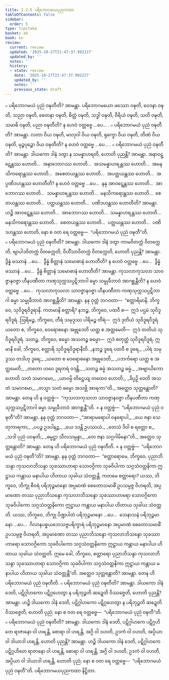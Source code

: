 ```yaml
---
title: 2.2.5 ပရိဘောဂမယပုညကထာ
tableOfContents: false
sidebar:
  order: 5
type: tipitaka
basket: ab
book: kv
review:
  current: review
  updated: '2025-10-27T21:47:37.992227'
  updated_by: ''
  notes: ''
  history:
  - state: review
    date: '2025-10-27T21:47:37.992227'
    updated_by: ''
    notes: ''
    previous_state: draft
---
```



<ReviewStatus review={frontmatter.review} showDetails={true} />

<HypothesisAnnotation frontmatter={frontmatter} />

<DynamicBreadcrumb />

<Division number="483" book="kv" e="ch" v="32" p="257">

<Paragraph number="1645" book="kv">
๐ ပရိဘောဂမယံ ပုညံ ဝဍ္ဎတီတိ? အာမန္တာ. ပရိဘောဂမယော ဖဿော ဝဍ္ဎတိ, ဝေဒနာ ဝဍ္ဎတိ, သညာ ဝဍ္ဎတိ, စေတနာ ဝဍ္ဎတိ, စိတ္တံ ဝဍ္ဎတိ, သဒ္ဓါ ဝဍ္ဎတိ, ဝီရိယံ ဝဍ္ဎတိ, သတိ ဝဍ္ဎတိ, သမာဓိ ဝဍ္ဎတိ, ပညာ ဝဍ္ဎတီတိ? န ဟေဝံ ဝတ္တဗ္ဗေ …ပေ… .
</Paragraph>

<Paragraph number="1646" book="kv">
๐ ပရိဘောဂမယံ ပုညံ ဝဍ္ဎတီတိ? အာမန္တာ. လတာ ဝိယ ဝဍ္ဎတိ, မာလုဝါ ဝိယ ဝဍ္ဎတိ, ရုက္ခော ဝိယ ဝဍ္ဎတိ, တိဏံ ဝိယ ဝဍ္ဎတိ, မုဉ္ဇပုဉ္ဇော ဝိယ ဝဍ္ဎတီတိ? န ဟေဝံ ဝတ္တဗ္ဗေ …ပေ… .
</Paragraph>

</Division>
<Division number="484" book="kv" e="ch" v="32" p="257">

<Paragraph number="1647" book="kv">
๐ ပရိဘောဂမယံ ပုညံ ဝဍ္ဎတီတိ? အာမန္တာ. ဒါယကော ဒါနံ ဒတွာ န သမန္နာဟရတိ, ဟောတိ ပုညန္တိ? အာမန္တာ. အနာဝဋ္ဋေန္တဿ ဟောတိ…  အနာဘောဂဿ ဟောတိ…  အသမန္နာဟရန္တဿ ဟောတိ…  အမနသိကရောန္တဿ ဟောတိ…  အစေတယန္တဿ ဟောတိ…  အပတ္ထယန္တဿ ဟောတိ…  အပ္ပဏိဒဟန္တဿ ဟောတီတိ? န ဟေဝံ ဝတ္တဗ္ဗေ …ပေ…  နနု အာဝဋ္ဋေန္တဿ ဟောတိ…  အာဘောဂဿ ဟောတိ…  သမန္နာဟရန္တဿ ဟောတိ…  မနသိကရောန္တဿ ဟောတိ…  စေတယန္တဿ ဟောတိ…  ပတ္ထယန္တဿ ဟောတိ…  ပဏိဒဟန္တဿ ဟောတီတိ? အာမန္တာ. ဟဉ္စိ အာဝဋ္ဋေန္တဿ ဟောတိ…  အာဘောဂဿ ဟောတိ…  သမန္နာဟရန္တဿ ဟောတိ…  မနသိကရောန္တဿ ဟောတိ…  စေတယန္တဿ ဟောတိ…  ပတ္ထယန္တဿ ဟောတိ…  ပဏိဒဟန္တဿ ဟောတိ, နော စ ဝတ ရေ ဝတ္တဗ္ဗေ—  “ပရိဘောဂမယံ ပုညံ ဝဍ္ဎတီ”တိ.
</Paragraph>

</Division>
<Division number="485" book="kv" e="ch" v="32" p="257">

<Paragraph number="1648" book="kv">
๐ ပရိဘောဂမယံ ပုညံ ဝဍ္ဎတီတိ? အာမန္တာ. ဒါယကော ဒါနံ ဒတွာ ကာမဝိတက္ကံ ဝိတက္ကေတိ, ဗျာပါဒဝိတက္ကံ ဝိတက္ကေတိ, ဝိဟိံသာဝိတက္ကံ ဝိတက္ကေတိ, ဟောတိ ပုညန္တိ? အာမန္တာ. ဒွိန္နံ ဖဿာနံ …ပေ…  ဒွိန္နံ စိတ္တာနံ သမောဓာနံ ဟောတီတိ? န ဟေဝံ ဝတ္တဗ္ဗေ …ပေ…  ဒွိန္နံ ဖဿာနံ …ပေ…  ဒွိန္နံ စိတ္တာနံ သမောဓာနံ ဟောတီတိ? အာမန္တာ. ကုသလာကုသလာ သာဝဇ္ဇာနဝဇ္ဇာ ဟီနပဏီတာ ကဏှသုက္ကသပ္ပဋိဘာဂါ ဓမ္မာ သမ္မုခီဘာဝံ အာဂစ္ဆန္တီတိ? န ဟေဝံ ဝတ္တဗ္ဗေ …ပေ…  ကုသလာကုသလာ သာဝဇ္ဇာနဝဇ္ဇာ ဟီနပဏီတာ ကဏှသုက္ကသပ္ပဋိဘာဂါ ဓမ္မာ သမ္မုခီဘာဝံ အာဂစ္ဆန္တီတိ? အာမန္တာ. နနု ဝုတ္တံ ဘဂဝတာ—  “စတ္တာရိမာနိ, ဘိက္ခဝေ, သုဝိဒူရဝိဒူရာနိ. ကတမာနိ စတ္တာရိ? နဘဉ္စ, ဘိက္ခဝေ, ပထဝီ စ—  ဣဒံ ပဌမံ သုဝိဒူရဝိဒူရံ. ဩရိမဉ္စ, ဘိက္ခဝေ, တီရံ သမုဒ္ဒဿ ပါရိမဉ္စ တီရံ—  ဣဒံ ဒုတိယံ သုဝိဒူရဝိဒူရံ. ယတော စ, ဘိက္ခဝေ, ဝေရောစနော အဗ္ဘုဒေတိ ယတ္ထ စ အတ္ထမေတိ—  ဣဒံ တတိယံ သုဝိဒူရဝိဒူရံ. သတဉ္စ, ဘိက္ခဝေ, ဓမ္မော အသတဉ္စ ဓမ္မော—  ဣဒံ စတုတ္ထံ သုဝိဒူရဝိဒူရံ. ဣမာနိ ခေါ, ဘိက္ခဝေ, စတ္တာရိ သုဝိဒူရဝိဒူရာနီတိ.
</Paragraph>

<Paragraph number="1649" type="verses" book="kv">
_နဘဉ္စ ဒူရေ ပထဝီ စ ဒူရေ,_  
_ပါရံ သမုဒ္ဒဿ တဒါဟု ဒူရေ;_  
_ယတော စ ဝေရောစနော အဗ္ဘုဒေတိ,_  
_ပဘင်္ကရော ယတ္ထ စ အတ္ထမေတိ;_  
_တတော ဟဝေ ဒူရတရံ ဝဒန္တိ,_  
_သတဉ္စ ဓမ္မံ အသတဉ္စ ဓမ္မံ._  

</Paragraph>

<Paragraph number="1650" type="verses" book="kv">
_အဗျာယိကော ဟောတိ သတံ သမာဂမော,_  
_ယာဝမ္ပိ တိဋ္ဌေယျ တထေဝ ဟောတိ;_  
_ခိပ္ပဉှိ ဝေတိ အသတံ သမာဂမော,_  
_တသ္မာ သတံ ဓမ္မော အသဗ္ဘိ အာရကာ”တိ._  

</Paragraph>

<Paragraph number="1651" book="kv">
အတ္ထေဝ သုတ္တန္တောတိ? အာမန္တာ. တေန ဟိ န ဝတ္တဗ္ဗံ—  “ကုသလာကုသလာ သာဝဇ္ဇာနဝဇ္ဇာ ဟီနပဏီတာ ကဏှသုက္ကသပ္ပဋိဘာဂါ ဓမ္မာ သမ္မုခီဘာဝံ အာဂစ္ဆန္တီ”တိ.
</Paragraph>

</Division>
<Division number="486" book="kv" e="ch" v="32" p="258">

<Paragraph number="1652" book="kv">
× န ဝတ္တဗ္ဗံ—  “ပရိဘောဂမယံ ပုညံ ဝဍ္ဎတီ”တိ? အာမန္တာ. နနု ဝုတ္တံ ဘဂဝတာ—
</Paragraph>

<Paragraph number="1653" type="verses" book="kv">
_“အာရာမရောပါ ဝနရောပါ,_  
_ယေ ဇနာ သေတုကာရကာ;_  
_ပပဉ္စ ဥဒပါနဉ္စ,_  
_ယေ ဒဒန္တိ ဥပဿယံ._  

</Paragraph>

<Paragraph number="1654" type="verses" book="kv">
_တေသံ ဒိဝါ စ ရတ္တော စ,_  
_သဒါ ပုညံ ပဝဍ္ဎတိ;_  
_ဓမ္မဋ္ဌာ သီလသမ္ပန္နာ,_  
_တေ ဇနာ သဂ္ဂဂါမိနော”တိ._  

</Paragraph>

<Paragraph number="1655" book="kv">
အတ္ထေဝ သုတ္တန္တောတိ? အာမန္တာ. တေန ဟိ ပရိဘောဂမယံ ပုညံ ဝဍ္ဎတီတိ.
</Paragraph>

<Paragraph number="1656" book="kv">
× န ဝတ္တဗ္ဗံ—  “ပရိဘောဂမယံ ပုညံ ဝဍ္ဎတီ”တိ? အာမန္တာ. နနု ဝုတ္တံ ဘဂဝတာ—  “စတ္တာရောမေ, ဘိက္ခဝေ, ပုညာဘိသန္ဒာ ကုသလာဘိသန္ဒာ သုခဿာဟာရာ သောဝဂ္ဂိကာ သုခဝိပါကာ သဂ္ဂသံဝတ္တနိကာ ဣဋ္ဌာယ ကန္တာယ မနာပါယ ဟိတာယ သုခါယ သံဝတ္တန္တိ. ကတမေ စတ္တာရော? ယဿ, ဘိက္ခဝေ, ဘိက္ခု စီဝရံ ပရိဘုဉ္ဇမာနော အပ္ပမာဏံ စေတောသမာဓိံ ဥပသမ္ပဇ္ဇ ဝိဟရတိ, အပ္ပမာဏော တဿ ပုညာဘိသန္ဒော ကုသလာဘိသန္ဒော သုခဿာဟာရော သောဝဂ္ဂိကော သုခဝိပါကော သဂ္ဂသံဝတ္တနိကော ဣဋ္ဌာယ ကန္တာယ မနာပါယ ဟိတာယ သုခါယ သံဝတ္တတိ. ယဿ, ဘိက္ခဝေ, ဘိက္ခု ပိဏ္ဍပါတံ ပရိဘုဉ္ဇမာနော …ပေ…  သေနာသနံ ပရိဘုဉ္ဇမာနော …ပေ…  ဂိလာနပစ္စယဘေသဇ္ဇပရိက္ခာရံ ပရိဘုဉ္ဇမာနော အပ္ပမာဏံ စေတောသမာဓိံ ဥပသမ္ပဇ္ဇ ဝိဟရတိ, အပ္ပမာဏော တဿ ပုညာဘိသန္ဒော ကုသလာဘိသန္ဒော သုခဿာဟာရော သောဝဂ္ဂိကော သုခဝိပါကော သဂ္ဂသံဝတ္တနိကော ဣဋ္ဌာယ ကန္တာယ မနာပါယ ဟိတာယ သုခါယ သံဝတ္တတိ. ဣမေ ခေါ, ဘိက္ခဝေ, စတ္တာရော ပုညာဘိသန္ဒာ ကုသလာဘိသန္ဒာ သုခဿာဟာရာ သောဝဂ္ဂိကာ သုခဝိပါကာ သဂ္ဂသံဝတ္တနိကာ ဣဋ္ဌာယ ကန္တာယ မနာပါယ ဟိတာယ သုခါယ သံဝတ္တန္တီ”တိ. အတ္ထေဝ သုတ္တန္တောတိ? အာမန္တာ. တေန ဟိ ပရိဘောဂမယံ ပုညံ ဝဍ္ဎတီတိ.
</Paragraph>

</Division>
<Division number="487" book="kv" e="ch" v="32" p="259">

<Paragraph number="1657" book="kv">
๐ ပရိဘောဂမယံ ပုညံ ဝဍ္ဎတီတိ? အာမန္တာ. ဒါယကော ဒါနံ ဒေတိ, ပဋိဂ္ဂါဟကော ပဋိဂ္ဂဟေတွာ န ပရိဘုဉ္ဇတိ ဆဍ္ဍေတိ ဝိဿဇ္ဇေတိ, ဟောတိ ပုညန္တိ? အာမန္တာ. ဟဉ္စိ ဒါယကော ဒါနံ ဒေတိ, ပဋိဂ္ဂါဟကော ပဋိဂ္ဂဟေတွာ န ပရိဘုဉ္ဇတိ ဆဍ္ဍေတိ ဝိဿဇ္ဇေတိ, ဟောတိ ပုညံ; နော စ ဝတ ရေ ဝတ္တဗ္ဗေ—  “ပရိဘောဂမယံ ပုညံ ဝဍ္ဎတီ”တိ.
</Paragraph>

<Paragraph number="1658" book="kv">
๐ ပရိဘောဂမယံ ပုညံ ဝဍ္ဎတီတိ? အာမန္တာ. ဒါယကော ဒါနံ ဒေတိ, ပဋိဂ္ဂါဟကေ ပဋိဂ္ဂဟိတေ ရာဇာနော ဝါ ဟရန္တိ, စောရာ ဝါ ဟရန္တိ, အဂ္ဂိ ဝါ ဒဟတိ, ဥဒကံ ဝါ ဝဟတိ, အပ္ပိယာ ဝါ ဒါယာဒါ ဟရန္တိ, ဟောတိ ပုညန္တိ? အာမန္တာ. ဟဉ္စိ ဒါယကော ဒါနံ ဒေတိ, ပဋိဂ္ဂါဟကေ ပဋိဂ္ဂဟိတေ ရာဇာနော ဝါ ဟရန္တိ, စောရာ ဝါ ဟရန္တိ, အဂ္ဂိ ဝါ ဒဟတိ, ဥဒကံ ဝါ ဝဟတိ, အပ္ပိယာ ဝါ ဒါယာဒါ ဟရန္တိ, ဟောတိ ပုညံ; နော စ ဝတ ရေ ဝတ္တဗ္ဗေ—  “ပရိဘောဂမယံ ပုညံ ဝဍ္ဎတီ”တိ.

</Paragraph>
</Division>

<Paragraph number="1659" type="center" book="kv">
ပရိဘောဂမယပုညကထာ နိဋ္ဌိတာ.
</Paragraph>